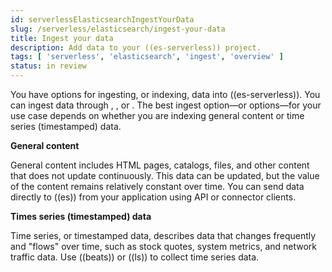 ```yaml
---
id: serverlessElasticsearchIngestYourData
slug: /serverless/elasticsearch/ingest-your-data
title: Ingest your data
description: Add data to your ((es-serverless)) project.
tags: [ 'serverless', 'elasticsearch', 'ingest', 'overview' ]
status: in review
---
```



<InReview />

You have options for ingesting, or indexing, data into ((es-serverless)).
You can ingest data through <DocLink id="serverlessElasticsearchIngestDataThroughApi" text="API"/>,
<DocLink id="serverlessElasticsearchIngestDataThroughIntegrationsLogstash" text="Logstash"/>, or
<DocLink id="serverlessElasticsearchIngestDataThroughIntegrationsBeats" text="Beats"/>.
The best ingest option—or options—for your use case depends on whether you are indexing general content or time series (timestamped) data.


**General content**

General content includes HTML pages, catalogs, files, and other content that does not update continuously.
This data can be updated, but the value of the content remains relatively constant over time.
You can send data directly to ((es)) from your application using API or connector clients.

**Times series (timestamped) data**

Time series, or timestamped data, describes data that changes frequently and "flows" over time, such as stock quotes, system metrics, and network traffic data.
Use ((beats)) or ((ls)) to collect time series data.
